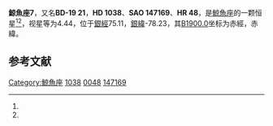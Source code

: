{{Starbox begin
| name = 鯨魚座7
}}
{{Starbox observe
| epoch = [[J2000.0|J2000.0]]
| constell = [[鯨魚座|鯨魚座]]<ref name=SIMBAD>{{cite web
 | url=http://simbad.u-strasbg.fr/simbad/sim-id?Ident=HR+48
 | title=Pulsating variable Star
 | publisher=Centre de Données astronomiques de Strasbourg
 | work=SIMBAD
 | accessdate=2012-07-13
 | archive-date=2019-07-29
 | archive-url=https://web.archive.org/web/20190729181855/http://simbad.u-strasbg.fr/simbad/sim-id?Ident=HR+48
 | dead-url=no
 }}</ref><ref name=DATA>{{cite web
 | url=http://vizier.u-strasbg.fr/viz-bin/VizieR-5?-out.add=.&-source=5050&-corr=PK=HR&-out.max=9999&HR=48
 | title=VizieR Detailed Page
 | accessdate=2012-07-13
 | archive-date=2016-03-04
 | archive-url=https://web.archive.org/web/20160304225203/http://vizier.u-strasbg.fr/viz-bin/VizieR-5?-out.add=.&-source=5050&-corr=PK=HR&-out.max=9999&HR=48
 | dead-url=no
 }}</ref>
| 星官 = 
| ra = {{RA|0|14|38.4}}<ref name=SIMBAD /><ref name=DATA />
| dec = {{DEC|-18|55|58}}<ref name=SIMBAD /><ref name=DATA />
| appmag_v = 4.44<ref name=SIMBAD /><ref name=DATA />
}}
{{Starbox character
| class = M3III<ref name=SIMBAD /><ref name=DATA />
| b-v = 1.66<ref name=SIMBAD /><ref name=DATA />
| u-b = 1.99<ref name=SIMBAD /><ref name=DATA />
| r-i = 1.14<ref name=SIMBAD /><ref name=DATA />
| variable = 
}}
{{Starbox astrometry
| radial_v = 1.99
| prop_mo_ra = -23
| parallax = 0.029
| p_error = 
}}
{{Starbox catalog
| names =BD-19 21，[[SAO星表|SAO]] 147169，[[HD星表|HD]] 1038，[[HR星表|HR]] 48}}
{{Starbox reference |Simbad=HR+48}}
{{Starbox end}}

'''鯨魚座7'''，又名'''BD-19 21'''，'''HD 1038'''、'''SAO 147169'''、'''HR 48'''，是[[鯨魚座|鯨魚座]]的一颗恒星<ref name=SIMBAD /><ref name=DATA />，视星等为4.44，位于[[銀道座標系|銀經]]75.11，[[銀道座標系|銀緯]]-78.23，其[[B1900.0|B1900.0]]坐标为赤經{{RA|0|9|33.7}}，赤緯{{DEC|-19|-78.23|13}}。

== 参考文献 ==
{{reflist}}

{{star-stub}}

{{鯨魚座恒星}}
[[Category:鯨魚座|Category:鯨魚座]]
[[Category:HD和HDE天體|1038]]
[[Category:HR天體|0048]]
[[Category:SAO天體|147169]]